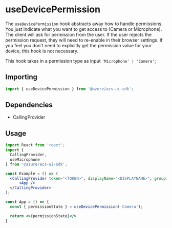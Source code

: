 
<Meta title="Hooks/Calling/useDevicePermission" />

# useDevicePermission

The `useDevicePermission` hook abstracts away how to handle permissions. You just indicate what
you want to get access to (Camera or Microphone). The client will ask for permission from the user.
If the user rejects the permission request, they will need to re-enable in their browser settings.
If you feel you don't need to explicitly get the permission value for your device, this hook is not necessary.

This hook takes in a permission type as input `'Microphone' | 'Camera'`;

## Importing

```javascript
import { useDevicePermission } from '@azure/acs-ui-sdk';
```

## Dependencies

- CallingProvider

## Usage

```jsx
import React from 'react';
import {
  CallingProvider,
  useMicrophone
} from '@azure/acs-ui-sdk';

const Example = () => (
  <CallingProvider token="<TOKEN>", displayName="<DISPLAYNAME>", groupId="<GROUPID>">
      <App />
  </CallingProvider>
);

const App = () => {
  const { permissionState } = useDevicePermission('Camera');

  return <>{permissionState}</>
}
```
